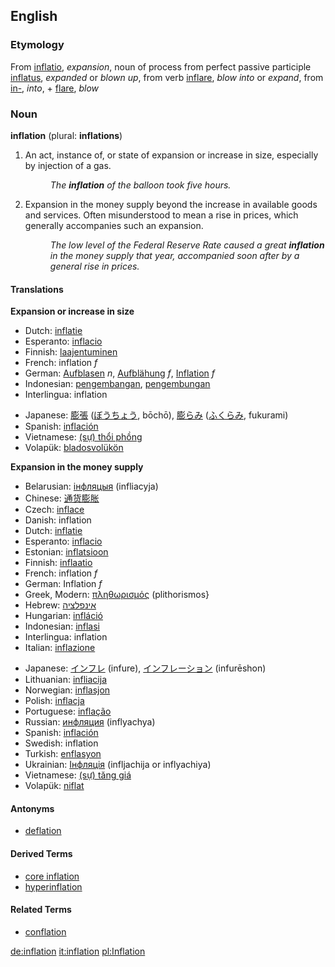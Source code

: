 {{wikipedia}}
==English==
===Etymology===
From {{L.}} [[inflatio]], ''expansion'', noun of process from perfect passive participle [[inflatus]], ''expanded'' or ''blown up'', from verb [[inflare]], ''blow into'' or ''expand'', from [[in-]], ''into'', + [[flare]], ''blow''

===Noun===
'''inflation''' (plural: '''inflations''')
#An act, instance of, or state of expansion or increase in size, especially by injection of a gas.
#: ''The '''inflation''' of the balloon took five hours.''
# Expansion in the money supply beyond the increase in available goods and services.  Often misunderstood to mean a rise in prices, which generally accompanies such an expansion.
#: ''The low level of the Federal Reserve Rate caused a great '''inflation''' in the money supply that year, accompanied soon after by a general rise in prices.''

====Translations====
'''Expansion or increase in size'''
{{top}}
*Dutch: [[inflatie]]
*Esperanto: [[inflacio]]
*Finnish: [[laajentuminen]]
*French: inflation ''f''
*German: [[Aufblasen]] ''n'', [[Aufblähung]] ''f'', [[Inflation]] ''f''
*Indonesian: [[kembang|pengembangan]], [[kembung|pengembungan]]
*Interlingua: inflation
{{mid}}
*Japanese: [[膨張]] ([[ぼうちょう]], bōchō), [[膨らみ]] ([[ふくらみ]], fukurami)
*Spanish: [[inflación]]
*Vietnamese: [[thổi phồng|(sự) thổi phồng]]
*Volapük: [[bladosvolükön]]
{{bottom}}

'''Expansion in the money supply'''
{{top}}
*Belarusian: [[інфляцыя]] (infliacyja)
*Chinese: [[通货膨胀]]
*Czech: [[inflace]]
*Danish: inflation
*Dutch: [[inflatie]]
*Esperanto: [[inflacio]]
*Estonian: [[inflatsioon]]
*Finnish: [[inflaatio]]
*French: inflation ''f''
*German: Inflation ''f''
*Greek, Modern: [[πληθωρισμός]] (plithorismos}
*Hebrew: [[אינפלציה]]
*Hungarian: [[infláció]]
*Indonesian: [[inflasi]]
*Interlingua: inflation
*Italian: [[inflazione]]
{{mid}}
*Japanese: [[インフレ]] (infure), [[インフレーション]] (infurēshon)
*Lithuanian: [[infliacija]]
*Norwegian: [[inflasjon]]
*Polish: [[inflacja]]
*Portuguese: [[inflação]]
*Russian: [[инфляция]] (inflyachya)
*Spanish: [[inflación]]
*Swedish: inflation
*Turkish: [[enflasyon]]
*Ukrainian: [[Інфляція]] (infljachija or inflyachiya)
*Vietnamese: [[tăng giá|(sự) tăng giá]]
*Volapük: [[niflat]]
{{bottom}}

====Antonyms====
* [[deflation]]

====Derived Terms====
*[[core inflation]]
*[[hyperinflation]]

====Related Terms====
*[[conflation]]

[[de:inflation]]
[[it:inflation]]
[[pl:Inflation]]
